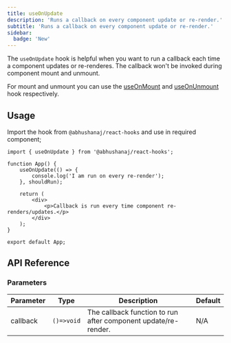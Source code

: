 ```yaml
---
title: useOnUpdate
description: 'Runs a callback on every component update or re-render.'
subtitle: 'Runs a callback on every component update or re-render.'
sidebar:
  badge: 'New'
---
```



The `useOnUpdate` hook is helpful when you want to run a callback each time a component updates or re-renderes. The callback won't be invoked during component mount and unmount.

For mount and unmount you can use the [useOnMount](/hooks/effects-and-lifecycles/useonmount/) and [useOnUnmount](/hooks/effects-and-lifecycles/useonunmount/) hook respectively.

<DemoWrapper title="useOnUpdate">
	<Example client:load />
</DemoWrapper>

## Usage

Import the hook from `@abhushanaj/react-hooks` and use in required component;

```tsx title="./src/App.tsx" ins={4-7}
import { useOnUpdate } from '@abhushanaj/react-hooks';

function App() {
	useOnUpdate(() => {
		console.log('I am run on every re-render');
	}, shouldRun);

	return (
		<div>
			<p>Callback is run every time component re-renders/updates.</p>
		</div>
	);
}

export default App;
```

## API Reference

### Parameters

| Parameter | Type       | Description                                                    | Default |
| --------- | ---------- | -------------------------------------------------------------- | ------- |
| callback  | `()=>void` | The callback function to run after component update/re-render. | N/A     |
